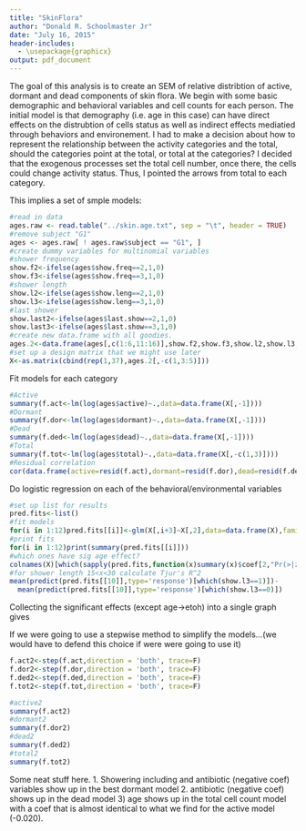 ```yaml
---
title: "SkinFlora"
author: "Donald R. Schoolmaster Jr"
date: "July 16, 2015"
header-includes:
  - \usepackage{graphicx}
output: pdf_document
---
```


The goal of this analysis is to create an SEM of relative distribtion of active, dormant and dead components of skin flora. We begin with some basic demographic and behavioral variables and cell counts for each person. 
The initial model is that demography (i.e. age in this case) can have direct effects on the distrubtion of cells status as well as indirect effects mediatied through behaviors and environement. 
I had to make a decision about how to represent the relationship between the activity categories and the total, should the categories point at the total, or total at the categories? I decided that the exogenous processes set the total cell number, once there, the cells could change activity status. Thus, I pointed the arrows from total to each category. 

\includegraphics[width= .75\textwidth]{../out2.pdf}

This implies a set of smple models:
```r
#read in data 
ages.raw <- read.table("../skin.age.txt", sep = "\t", header = TRUE)
#remove subject "G1"
ages <- ages.raw[ ! ages.raw$subject == "G1", ]
#create dummy variables for multinomial variables
#shower frequency
show.f2<-ifelse(ages$show.freq==2,1,0)
show.f3<-ifelse(ages$show.freq==3,1,0)
#shower length
show.l2<-ifelse(ages$show.leng==2,1,0)
show.l3<-ifelse(ages$show.leng==3,1,0)
#last shower
show.last2<-ifelse(ages$last.show==2,1,0)
show.last3<-ifelse(ages$last.show==3,1,0)
#create new data.frame with all goodies.
ages.2<-data.frame(ages[,c(1:6,11:16)],show.f2,show.f3,show.l2,show.l3,show.last2,show.last3)
#set up a design matrix that we might use later
X<-as.matrix(cbind(rep(1,37),ages.2[,-c(1,3:5)]))
```

Fit models for each category

```r
#Active
summary(f.act<-lm(log(ages$active)~.,data=data.frame(X[,-1])))
#Dormant
summary(f.dor<-lm(log(ages$dormant)~.,data=data.frame(X[,-1])))
#Dead
summary(f.ded<-lm(log(ages$dead)~.,data=data.frame(X[,-1])))
#Total
summary(f.tot<-lm(log(ages$total)~.,data=data.frame(X[,-c(1,3)])))
#Residual correlation
cor(data.frame(active=resid(f.act),dormant=resid(f.dor),dead=resid(f.ded)))
```

Do logistic regression on each of the behavioral/environmental variables

```r
#set up list for results
pred.fits<-list()
#fit models
for(i in 1:12)pred.fits[[i]]<-glm(X[,i+3]~X[,2],data=data.frame(X),family=binomial)
#print fits
for(i in 1:12)print(summary(pred.fits[[i]]))
#which ones have sig age effect?
colnames(X)[which(sapply(pred.fits,function(x)summary(x)$coef[2,"Pr(>|z|)"])<0.052)+3]
#for shower length 15<x<30 calculate Tjur's R^2
mean(predict(pred.fits[[10]],type='response')[which(show.l3==1)])-
  mean(predict(pred.fits[[10]],type='response')[which(show.l3==0)])
```
Collecting the significant effects (except age->etoh) into a single graph gives

\includegraphics[width= .75\textwidth]{../NewOut.pdf}

If we were going to use a stepwise method to simplify the models...(we would have to defend this choice if were were going to use it)

```r
f.act2<-step(f.act,direction = 'both', trace=F)
f.dor2<-step(f.dor,direction = 'both', trace=F)
f.ded2<-step(f.ded,direction = 'both', trace=F)
f.tot2<-step(f.tot,direction = 'both', trace=F)
```

```r
#active2
summary(f.act2)
#dormant2
summary(f.dor2)
#dead2
summary(f.ded2)
#total2
summary(f.tot2)
```

Some neat stuff here. 
1. Showering including and antibiotic (negative coef) variables show up in the best dormant model
2. antibiotic (negative coef) shows up in the dead model
3) age shows up in the total cell count model with a coef that is almost identical to what we find for the active model (-0.020).
